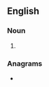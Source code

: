 ==English==

===Noun===
{{head|en|noun form}}

# {{plural of|en|forcing}}

===Anagrams===
* {{anagrams|en|a=cfginors|scorfing}}